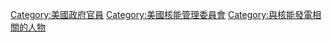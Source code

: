 [[Category:美國政府官員|Category:美國政府官員]]
[[Category:美國核能管理委員會|Category:美國核能管理委員會]]
[[Category:與核能發電相關的人物|Category:與核能發電相關的人物]]